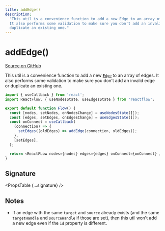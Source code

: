 ```yaml
---
title: addEdge()
description:
  "This util is a convenience function to add a new Edge to an array of edges.
  It also performs some validation to make sure you don't add an invalid edge or
  duplicate an existing one."
---
```



# addEdge()

[Source on GitHub](https://github.com/wbkd/react-flow/blob/bacaa99c73b347856f63c5d495f5a0829be1e431/packages/core/src/utils/graph.ts/#L73)

This util is a convenience function to add a new [`Edge`](/api-reference/types/edge) to an
array of edges. It also performs some validation to make sure you don't add an
invalid edge or duplicate an existing one.

```js
import { useCallback } from 'react';
import ReactFlow, { useNodesState, useEdgesState } from 'reactflow';

export default function Flow() {
  const [nodes, setNodes, onNodesChange] = useNodesState([]);
  const [edges, setEdges, onEdgesChange] = useEdgesState([]);
  const onConnect = useCallback(
    (connection) => {
      setEdges((oldEdges) => addEdge(connection, oldEdges));
    },
    [setEdges],
  );

  return <ReactFLow nodes={nodes} edges={edges} onConnect={onConnect} />;
}
```

## Signature

<PropsTable {...signature} />

## Notes

- If an edge with the same `target` and `source` already exists (and the same
  `targetHandle` and `sourceHandle` if those are set), then this util won't add
  a new edge even if the `id` property is different.
